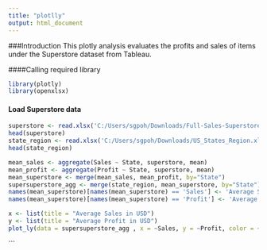 ---
title: "plotlly"
output: html_document
---
###Introduction
This plotly analysis evaluates the profits and sales of items under the Superstore dataset from Tableau.

####Calling required library
```{r echo=FALSE}
library(plotly)
library(openxlsx)
```

#### Load Superstore data
```{r echo=TRUE}
superstore <- read.xlsx('C:/Users/sgpoh/Downloads/Full-Sales-Superstore-Dataset.xlsx')
head(superstore)
state_region <- read.xlsx('C:/Users/sgpoh/Downloads/US_States_Region.xlsx')
head(state_region)
```

```{r echo=TRUE}
mean_sales <- aggregate(Sales ~ State, superstore, mean)
mean_profit <- aggregate(Profit ~ State, superstore, mean)
mean_superstore <- merge(mean_sales, mean_profit, by="State")
supersuperstore_agg <- merge(state_region, mean_superstore, by="State")
names(mean_superstore)[names(mean_superstore) == 'Sales'] <- 'Average Sales in USD'
names(mean_superstore)[names(mean_superstore) == 'Profit'] <- 'Average Profit in USD'
```

```{r echo=TRUE}
x <- list(title = "Average Sales in USD")
y <- list(title = "Average Profit in USD")
plot_ly(data = supersuperstore_agg , x = ~Sales, y = ~Profit, color = ~Region) %>% layout(xaxis = x, yaxis = y)
```








```


